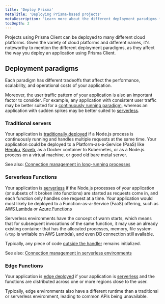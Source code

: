 ```yaml
---
title: 'Deploy Prisma'
metaTitle: 'Deploying Prisma-based projects'
metaDescription: 'Learn more about the different deployment paradigms for Node.js applications and how they affect deploying an application using Prisma Client.'
tocDepth: 2
---
```


<TopBlock>

Projects using Prisma Client can be deployed to many different cloud platforms. Given the variety of cloud platforms and different names, it's noteworthy to mention the different deployment paradigms, as they affect the way you deploy an application using Prisma Client.

</TopBlock>

## Deployment paradigms

Each paradigm has different tradeoffs that affect the performance, scalability, and operational costs of your application.

Moreover, the user traffic pattern of your application is also an important factor to consider. For example, any application with consistent user traffic may be better suited for a [continuously running paradigm](#long-running-process-paas), whereas an application with sudden spikes may be better suited to [serverless](#serverless-functions-faas).

### Traditional servers

Your application is [traditionally deployed](./traditional) if a Node.js process is continuously running and handles multiple requests at the same time. Your application could be deployed to a Platform-as-a-Service (PaaS) like [Heroku](./traditional/deploy-to-heroku), [Koyeb](./traditional/deploy-to-koyeb), as a Docker container to Kubernetes, or as a Node.js process on a virtual machine, or good old bare metal server.

See also: [Connection management in long-running processes](/guides/performance-and-optimization/connection-management#long-running-processes)

### Serverless Functions

Your application is [serverless](./serverless) if the Node.js processes of your application (or subsets of it broken into functions) are started as requests come in, and each function only handles one request at a time. Your application would most likely be deployed to a Function-as-a-Service (FaaS) offering, such as [AWS Lambda](./serverless/deploy-to-aws-lambda) or [Azure Functions](./serverless/deploy-to-azure-functions)

Serverless environments have the concept of warm starts, which means that for subsequent invocations of the same function, it may use an already existing container that has the allocated processes, memory, file system (`/tmp` is writable on AWS Lambda), and even DB connection still available.

Typically, any piece of code [outside the handler](https://docs.aws.amazon.com/lambda/latest/dg/gettingstarted-features.html#gettingstarted-features-programmingmodel) remains initialized.

See also: [Connection management in serverless environments](/guides/performance-and-optimization/connection-management#serverless-environments-faas)

### Edge Functions

Your application is [edge deployed](./edge) if your application is [serverless](#serverless-functions-faas) and the functions are distributed across one or more regions close to the user.

Typically, edge environments also have a different runtime than a traditional or serverless environment, leading to common APIs being unavailable.
